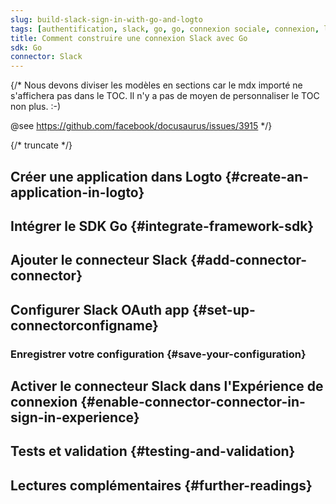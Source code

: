 ```yaml
---
slug: build-slack-sign-in-with-go-and-logto
tags: [authentification, slack, go, go, connexion sociale, connexion, login]
title: Comment construire une connexion Slack avec Go
sdk: Go
connector: Slack
---
```


{/*
  Nous devons diviser les modèles en sections car le mdx importé ne s'affichera pas dans le TOC.
  Il n'y a pas de moyen de personnaliser le TOC non plus. :-)

  @see https://github.com/facebook/docusaurus/issues/3915
*/}




{/* truncate */}

<Intro connector={connector} sdk="Go" link="https://go.dev" />

## Créer une application dans Logto \{#create-an-application-in-logto}

<CreateApplication type="Traditional web" framework="Go" />

## Intégrer le SDK Go \{#integrate-framework-sdk}

<IntegrateSdk />

## Ajouter le connecteur Slack \{#add-connector-connector}

<AddSocialConnector connector={connector} framework="Go" />

## Configurer Slack OAuth app \{#set-up-connectorconfigname}

<ConnectorGuide />

### Enregistrer votre configuration \{#save-your-configuration}

<SaveYourConfiguration connector={connector} />

## Activer le connecteur Slack dans l'Expérience de connexion \{#enable-connector-connector-in-sign-in-experience}

<EnableSocialConnector connector={connector} />

## Tests et validation \{#testing-and-validation}

<TestingAndValidation connector={connector} sdk="Go" />

## Lectures complémentaires \{#further-readings}

<FurtherReadings />
